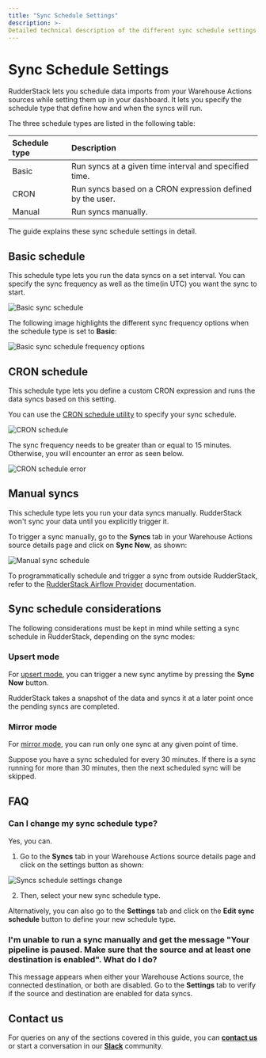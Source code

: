 ```yaml
---
title: "Sync Schedule Settings"
description: >- 
Detailed technical description of the different sync schedule settings for the Warehouse Actions sources.
---
```


# Sync Schedule Settings

RudderStack lets you schedule data imports from your Warehouse Actions sources while setting them up in your dashboard. It lets you specify the schedule type that define how and when the syncs will run.

The three schedule types are listed in the following table:

| Schedule type      | Description                                               |
| :------------------| :---------------------------------------------------------|
| Basic              | Run syncs at a given time interval and specified time.    |
| CRON               | Run syncs based on a CRON expression defined by the user. |
| Manual             | Run syncs manually.                                       |  

The guide explains these sync schedule settings in detail.

## Basic schedule

This schedule type lets you run the data syncs on a set interval. You can specify the sync frequency as well as the time(in UTC) you want the sync to start.

<img src="../../assets/warehouse-actions-sources/sync-schedule-basic.png" alt="Basic sync schedule" />

The following image highlights the different sync frequency options when the schedule type is set to **Basic**:

<img src="../../assets/warehouse-actions-sources/sync-schedule-basic-options.png" alt="Basic sync schedule frequency options" />

## CRON schedule

This schedule type lets you define a custom CRON expression and runs the data syncs based on this setting. 

<div class="infoBlock">

You can use the <a href="https://crontab.guru/">CRON schedule utility</a> to specify your sync schedule.
</div>

<img src="../../assets/warehouse-actions-sources/sync-schedule-cron.png" alt="CRON schedule" />

<div class="warningBlock">

The sync frequency needs to be greater than or equal to 15 minutes. Otherwise, you will encounter an error as seen below.
</div>

<img src="../../assets/warehouse-actions-sources/sync-schedule-cron-error.png" alt="CRON schedule error" />

## Manual syncs

This schedule type lets you run your data syncs manually. RudderStack won't sync your data until you explicitly trigger it.

To trigger a sync manually, go to the **Syncs** tab in your Warehouse Actions source details page and click on **Sync Now**, as shown:

<img src="../../assets/warehouse-actions-sources/sync-schedule-manual.png" alt="Manual sync schedule" />

<div class="infoBlock">

To programmatically schedule and trigger a sync from outside RudderStack, refer to the <a href="https://www.rudderstack.com/docs/warehouse-actions/airflow-provider/">RudderStack Airflow Provider</a> documentation.
</div>

## Sync schedule considerations

The following considerations must be kept in mind while setting a sync schedule in RudderStack, depending on the sync modes:

### Upsert mode

For [upsert mode](https://www.rudderstack.com/docs/warehouse-actions/common-settings/sync-modes/#upsert), you can trigger a new sync anytime by pressing the **Sync Now** button. 

RudderStack takes a snapshot of the data and syncs it at a later point once the pending syncs are completed.

### Mirror mode

For [mirror mode](https://www.rudderstack.com/docs/warehouse-actions/common-settings/sync-modes/#mirror-mode), you can run only one sync at any given point of time. 

Suppose you have a sync scheduled for every 30 minutes. If there is a sync running for more than 30 minutes, then the next scheduled sync will be skipped.

## FAQ

### Can I change my sync schedule type?

Yes, you can. 

1. Go to the **Syncs** tab in your Warehouse Actions source details page and click on the settings button as shown:

<img src="../../assets/warehouse-actions-sources/sync-schedule-settings-change.png" alt="Syncs schedule settings change" />

2. Then, select your new sync schedule type.

Alternatively, you can also go to the **Settings** tab and click on the **Edit sync schedule** button to define your new schedule type.

### I'm unable to run a sync manually and get the message "Your pipeline is paused. Make sure that the source and at least one destination is enabled". What do I do?

This message appears when either your Warehouse Actions source, the connected destination, or both are disabled. Go to the **Settings** tab to verify if the source and destination are enabled for data syncs.

## Contact us

For queries on any of the sections covered in this guide, you can [**contact us**](mailto:%20docs@rudderstack.com) or start a conversation in our [**Slack**](https://rudderstack.com/join-rudderstack-slack-community) community.
